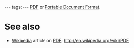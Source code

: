 ---
tags:
---
[[PDF]] or [[Portable Document Format]].

= See also =

* [[Wikipedia]] article on [[PDF]]: http://en.wikipedia.org/wiki/PDF
